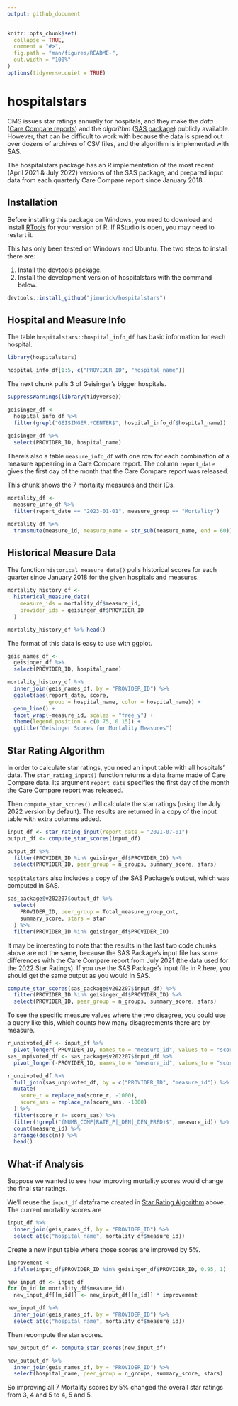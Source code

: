 ```yaml
---
output: github_document
---
```


<!-- README.md is generated from README.Rmd. Please edit that file -->

```r
knitr::opts_chunk$set(
  collapse = TRUE,
  comment = "#>",
  fig.path = "man/figures/README-",
  out.width = "100%"
)
options(tidyverse.quiet = TRUE)
```

# hospitalstars

<!-- badges: start -->
<!-- badges: end -->

CMS issues star ratings annually for hospitals, and they make the *data* ([Care Compare reports](https://data.cms.gov/provider-data/archived-data/hospitals)) and the *algorithm* ([SAS package](https://qualitynet.cms.gov/inpatient/public-reporting/overall-ratings/sas)) publicly available. However, that can be difficult to work with because the data is spread out over dozens of archives of CSV files, and the algorithm is implemented with SAS.

The hospitalstars package has an R implementation of the most recent (April 2021 & July 2022) versions of the SAS package, and prepared input data from each quarterly Care Compare report since January 2018.

## Installation

Before installing this package on Windows, you need to download and install [RTools](https://cran.r-project.org/bin/windows/Rtools/) for your version of R. If RStudio is open, you may need to restart it.

This has only been tested on Windows and Ubuntu. The two steps to install there are:

1. Install the devtools package.
2. Install the development version of hospitalstars with the command below. 

``` r
devtools::install_github("jimurick/hospitalstars")
```



## Hospital and Measure Info

The table `hospitalstars::hospital_info_df` has basic information for each hospital.

```r
library(hospitalstars)

hospital_info_df[1:5, c("PROVIDER_ID", "hospital_name")]
```

The next chunk pulls 3 of Geisinger's bigger hospitals.

```r
suppressWarnings(library(tidyverse))

geisinger_df <-
  hospital_info_df %>%
  filter(grepl("GEISINGER.*CENTER$", hospital_info_df$hospital_name))
  
geisinger_df %>%
  select(PROVIDER_ID, hospital_name)
```

There's also a table `measure_info_df` with one row for each combination of a measure appearing in a Care Compare report. The column `report_date` gives the first day of the month that the Care Compare report was released.

This chunk shows the 7 mortality measures and their IDs.

```r
mortality_df <-
  measure_info_df %>%
  filter(report_date == "2023-01-01", measure_group == "Mortality")

mortality_df %>%
  transmute(measure_id, measure_name = str_sub(measure_name, end = 60))
```



## Historical Measure Data

The function `historical_measure_data()` pulls historical scores for each quarter since January 2018 for the given hospitals and measures.

```r
mortality_history_df <-
  historical_measure_data(
    measure_ids = mortality_df$measure_id,
    provider_ids = geisinger_df$PROVIDER_ID
  )

mortality_history_df %>% head()
```

The format of this data is easy to use with ggplot.

```r
geis_names_df <-
  geisinger_df %>%
  select(PROVIDER_ID, hospital_name)

mortality_history_df %>%
  inner_join(geis_names_df, by = "PROVIDER_ID") %>%
  ggplot(aes(report_date, score,
             group = hospital_name, color = hospital_name)) +
  geom_line() +
  facet_wrap(~measure_id, scales = "free_y") +
  theme(legend.position = c(0.75, 0.15)) +
  ggtitle("Geisinger Scores for Mortality Measures")
```


## Star Rating Algorithm

In order to calculate star ratings, you need an input table with all hospitals' data. The `star_rating_input()` function returns a data.frame made of Care Compare data. Its argument `report_date` specifies the first day of the month the Care Compare report was released.

Then `compute_star_scores()` will calculate the star ratings (using the July 2022 version by default). The results are returned in a copy of the input table with extra columns added.

```r
input_df <- star_rating_input(report_date = "2021-07-01")
output_df <- compute_star_scores(input_df)

output_df %>%
  filter(PROVIDER_ID %in% geisinger_df$PROVIDER_ID) %>%
  select(PROVIDER_ID, peer_group = n_groups, summary_score, stars)
```

`hospitalstars` also includes a copy of the SAS Package's output, which was computed in SAS.

```r
sas_package$v202207$output_df %>%
  select(
    PROVIDER_ID, peer_group = Total_measure_group_cnt,
    summary_score, stars = star
  ) %>%
  filter(PROVIDER_ID %in% geisinger_df$PROVIDER_ID)
```

It may be interesting to note that the results in the last two code chunks above are not the same, because the SAS Package's input file has some differences with the Care Compare report from July 2021 (the data used for the 2022 Star Ratings). If you use the SAS Package's input file in R here, you should get the same output as you would in SAS.

```r
compute_star_scores(sas_package$v202207$input_df) %>%
  filter(PROVIDER_ID %in% geisinger_df$PROVIDER_ID) %>%
  select(PROVIDER_ID, peer_group = n_groups, summary_score, stars)
```

To see the specific measure values where the two disagree, you could use a query like this, which counts how many disagreements there are by measure.

```r
r_unpivoted_df <- input_df %>%
  pivot_longer(-PROVIDER_ID, names_to = "measure_id", values_to = "score_r")
sas_unpivoted_df <- sas_package$v202207$input_df %>%
  pivot_longer(-PROVIDER_ID, names_to = "measure_id", values_to = "score_sas")

r_unpivoted_df %>%
  full_join(sas_unpivoted_df, by = c("PROVIDER_ID", "measure_id")) %>%
  mutate(
    score_r = replace_na(score_r, -1000),
    score_sas = replace_na(score_sas, -1000)
  ) %>%
  filter(score_r != score_sas) %>%
  filter(!grepl("(NUMB_COMP|RATE_P|_DEN|_DEN_PRED)$", measure_id)) %>%
  count(measure_id) %>%
  arrange(desc(n)) %>%
  head()
```



## What-if Analysis

Suppose we wanted to see how improving mortality scores would change the final star ratings.

We'll reuse the `input_df` dataframe created in [Star Rating Algorithm](#star-rating-algorithm) above. The current mortality scores are

```r
input_df %>%
  inner_join(geis_names_df, by = "PROVIDER_ID") %>%
  select_at(c("hospital_name", mortality_df$measure_id))
```

Create a new input table where those scores are improved by 5%.

```r
improvement <-
  ifelse(input_df$PROVIDER_ID %in% geisinger_df$PROVIDER_ID, 0.95, 1)

new_input_df <- input_df
for (m_id in mortality_df$measure_id)
  new_input_df[[m_id]] <- new_input_df[[m_id]] * improvement

new_input_df %>%
  inner_join(geis_names_df, by = "PROVIDER_ID") %>%
  select_at(c("hospital_name", mortality_df$measure_id))
```

Then recompute the star scores.

```r
new_output_df <- compute_star_scores(new_input_df)

new_output_df %>%
  inner_join(geis_names_df, by = "PROVIDER_ID") %>%
  select(hospital_name, peer_group = n_groups, summary_score, stars)
```

So improving all 7 Mortality scores by 5% changed the overall star ratings from 3, 4 and 5 to 4, 5 and 5.


